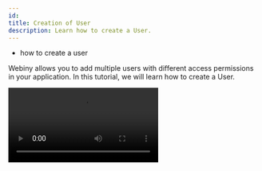 ```yaml
---
id: 
title: Creation of User
description: Learn how to create a User.
---
```



<Alert type="success" title="WHAT YOU'LL LEARN">

- how to create a user

</Alert>

Webiny allows you to add multiple users with different access permissions in your application. In this tutorial, we will learn how to create a User.

<Video src={userCreationVideo} controls={true}/>

1. From the **Side Menu**, Click **Settings** > **ADMIN USERS** > **Users**

2. Click **+ NEW USER**.

   ✔️ The **New User** screen opens.

3. In the **First Name** textbox, type _new user's first name_ (e.g. John).

4. In the **Last Name** textbox, type _new user's last name_ (e.g. Doe).

5. In the **Email** textbox, type _new user's email_ (e.g. johndoe@example.com).

6. In the **Password** textbox, type _new user's password_.

7. Click **SAVE USER**.

   ✔️ The message "User saved successfully." displays.